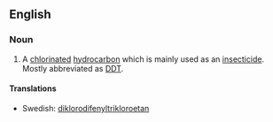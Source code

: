==English==

===Noun===
{{en-noun|sg=[[dichloro]][[diphenyl]][[trichloro]][[ethane]]|-}}

# {{organic compound}} A [[chlorinated]] [[hydrocarbon]] which is mainly used as an [[insecticide]]. Mostly abbreviated as [[DDT]].

====Translations====
{{trans-top|chlorinated hydrocarbon insecticide DDT}}
{{trans-mid}}
*Swedish: [[diklorodifenyltrikloroetan]]
{{trans-bottom}}